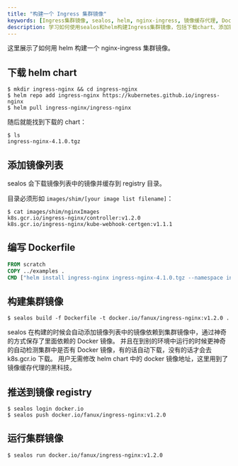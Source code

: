 ```yaml
---
title: "构建一个 Ingress 集群镜像"
keywords: [Ingress集群镜像, sealos, helm, nginx-ingress, 镜像缓存代理, Dockerfile, 集群镜像构建, 镜像列表, 镜像registry]
description: 学习如何使用sealos和helm构建Ingress集群镜像，包括下载chart、添加镜像列表、编写Dockerfile、构建和推送镜像，以及运行集群镜像的完整流程。
---
```


这里展示了如何用 helm 构建一个 nginx-ingress 集群镜像。

## 下载 helm chart

```shell
$ mkdir ingress-nginx && cd ingress-nginx
$ helm repo add ingress-nginx https://kubernetes.github.io/ingress-nginx
$ helm pull ingress-nginx/ingress-nginx
```

随后就能找到下载的 chart：

```shell
$ ls
ingress-nginx-4.1.0.tgz
```

## 添加镜像列表

sealos 会下载镜像列表中的镜像并缓存到 registry 目录。

目录必须形如 `images/shim/[your image list filename]`：

```shell
$ cat images/shim/nginxImages
k8s.gcr.io/ingress-nginx/controller:v1.2.0
k8s.gcr.io/ingress-nginx/kube-webhook-certgen:v1.1.1
```

## 编写 Dockerfile

```dockerfile
FROM scratch
COPY ../examples .
CMD ["helm install ingress-nginx ingress-nginx-4.1.0.tgz --namespace ingress-nginx --create-namespace"]
```

## 构建集群镜像

```shell
$ sealos build -f Dockerfile -t docker.io/fanux/ingress-nginx:v1.2.0 .
```

sealos 在构建的时候会自动添加镜像列表中的镜像依赖到集群镜像中，通过神奇的方式保存了里面依赖的 Docker 镜像。
并且在到别的环境中运行的时候更神奇的自动检测集群中是否有 Docker 镜像，有的话自动下载，没有的话才会去 k8s.gcr.io 下载。
用户无需修改 helm chart 中的 docker 镜像地址，这里用到了镜像缓存代理的黑科技。

## 推送到镜像 registry

```shell
$ sealos login docker.io
$ sealos push docker.io/fanux/ingress-nginx:v1.2.0
```

## 运行集群镜像

```shell
$ sealos run docker.io/fanux/ingress-nginx:v1.2.0
```
